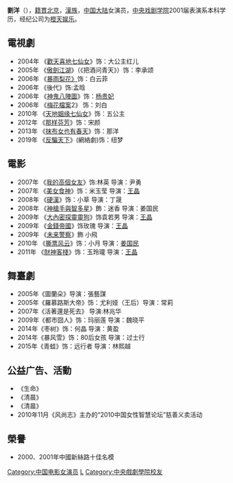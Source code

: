 {{BLP unsourced}}
'''劉洋'''（{{bd|1983年|11月5日|||L劉}}），[[籍貫|籍貫]][[北京|北京]]，[[漢族|漢族]]，[[中国大陆|中国大陆]]女演员，[[中央戏剧学院|中央戏剧学院]]2001届表演系本科学历，经纪公司为[[橙天娱乐|橙天娱乐]]。

==電視劇==
*2004年 《[[歡天喜地七仙女|歡天喜地七仙女]]》饰：大公主红儿
*2005年 《[[傲劍江湖|傲劍江湖]]》（《把酒问青天》）饰：李承颂
*2006年 《[[暴雨梨花》|暴雨梨花》]]饰：白云菲
*2006年 《後代》饰:孟晗 
*2006年 《[[神鬼八陣圖|神鬼八陣圖]]》饰：[[杨贵妃|杨贵妃]]
*2006年 《[[梅花檔案|梅花檔案]]2》 饰：刘白
*2010年 《[[天地姻缘七仙女|天地姻缘七仙女]]》饰：五公主
*2012年 《[[那样芬芳|那样芬芳]]》饰：宋颜
*2013年 《[[抹布女也有春天|抹布女也有春天]]》饰：那洋
*2019年 《[[反騙天下|反騙天下]]》(網絡劇)饰：纽梦

==電影==
*2007年 《[[我的高個女友|我的高個女友]]》饰:林英 导演：尹勇
*2007年 《[[美女食神|美女食神]]》饰：米玉莹 导演：[[王晶_(導演)|王晶]]
*2008年 《[[硬漢|硬漢]]》饰：小草 导演：丁晟
*2008年 《[[神槍手與智多星_(2007年)|神槍手與智多星]]》飾：迷香  导演：姜国民
*2009年 《[[大內密探靈靈狗|大內密探靈靈狗]]》饰袁若男 导演：[[王晶_(導演)|王晶]]
*2009年 《[[金錢帝國|金錢帝國]]》饰玫瑰 导演：[[王晶_(導演)|王晶]]
*2009年 《[[未來警察|未来警察]]》飾 小飛
*2010年 《[[撕票风云|撕票风云]]》饰：小月  导演：[[姜国民_(導演)|姜国民]]
*2011年 《[[財神客棧|財神客棧]]》饰：玉玲瓏  导演：[[王晶_(導演)|王晶]]

==舞臺劇==
*2005年《圖蘭朵》导演：張藝謀
*2005年《羅慕路斯大帝》饰：尤利娅（王后）导演：常莉
*2007年《活著還是死去》 导演:林兆华
*2009年《都市囧人》饰：玛丽莲 导演：魏晓平
*2014年《枣树》饰：何晶 导演：黄盈
*2014年《暴风雪》饰：80后女孩 导演：过士行
*2015年《青蛙》饰：远行者 导演：林熙越

==公益广告、活動 ==
*《生命》
*《清晨》
*《清晨》
*2010年11月《风尚志》主办的“2010中国女性智慧论坛”慈善义卖活动

==榮譽==
*2000、2001年中國新絲路十佳名模
{{DEFAULTSORT:L刘}}
[[Category:中国电影女演员|Category:中国电影女演员]]
[[Category:中国电视女演员|L]]
[[Category:中央戲劇學院校友|Category:中央戲劇學院校友]]